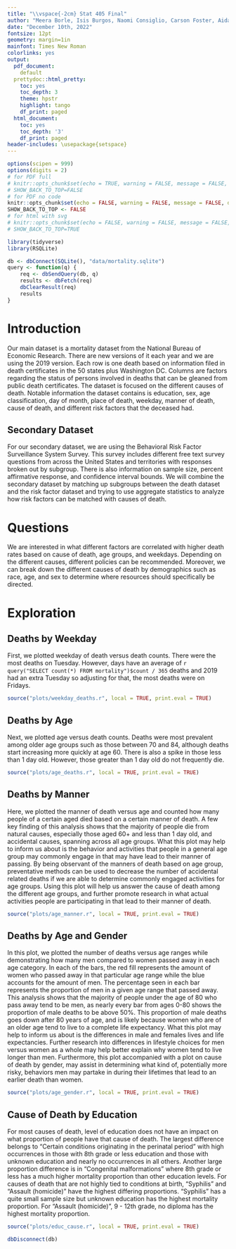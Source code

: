 ```yaml
---
title: "\\vspace{-2cm} Stat 405 Final"
author: "Meera Borle, Isis Burgos, Naomi Consiglio, Carson Foster, Aidan Gerber"
date: "December 10th, 2022"
fontsize: 12pt
geometry: margin=1in
mainfont: Times New Roman
colorlinks: yes
output:
  pdf_document:
    default
  prettydoc::html_pretty:
    toc: yes
    toc_depth: 3
    theme: hpstr
    highlight: tango
    df_print: paged
  html_document:
    toc: yes
    toc_depth: '3'
    df_print: paged
header-includes: \usepackage{setspace}
---
```

\doublespacing
```r
options(scipen = 999)
options(digits = 2)
# for PDF full
# knitr::opts_chunk$set(echo = TRUE, warning = FALSE, message = FALSE, dev = 'png')
# SHOW_BACK_TO_TOP=FALSE
# for PDF no code
knitr::opts_chunk$set(echo = FALSE, warning = FALSE, message = FALSE, dev = "png", results = "hide", out.width = "100%", fig.align = "center", dpi = 300)
SHOW_BACK_TO_TOP <- FALSE
# for html with svg
# knitr::opts_chunk$set(echo = FALSE, warning = FALSE, message = FALSE, dev = 'svglite', out.width="100%")
# SHOW_BACK_TO_TOP=TRUE
```

```r
library(tidyverse)
library(RSQLite)
```

```r
db <- dbConnect(SQLite(), "data/mortality.sqlite")
query <- function(q) {
    req <- dbSendQuery(db, q)
    results <- dbFetch(req)
    dbClearResult(req)
    results
}
```
# Introduction
Our main dataset is a mortality dataset from the National Bureau of Economic Research. There are new versions of it each year and we are using the 2019 version. Each row is one death based on information filed in death certificates in the 50 states plus Washington DC. Columns are factors regarding the status of persons involved in deaths that can be gleaned from public death certificates. The dataset is focused on the different causes of death. Notable information the dataset contains is education, sex, age classification, day of month, place of death, weekday, manner of death, cause of death, and different risk factors that the deceased had.

## Secondary Dataset
For our secondary dataset, we are using the Behavioral Risk Factor Surveillance System Survey. This survey includes different free text survey questions from across the United States and territories with responses broken out by subgroup. There is also information on sample size, percent affirmative response, and confidence interval bounds. We will combine the secondary dataset by matching up subgroups between the death dataset and the risk factor dataset and trying to use aggregate statistics to analyze how risk factors can be matched with causes of death.

# Questions
We are interested in what different factors are correlated with higher death rates based on cause of death, age groups, and weekdays. Depending on the different causes, different policies can be recommended. Moreover, we can break down the different causes of death by demographics such as race, age, and sex to determine where resources should specifically be directed. 

# Exploration
## Deaths by Weekday
First, we plotted weekday of death versus death counts. There were the most deaths on Tuesday. However, days have an average of `r query("SELECT count(*) FROM mortality")$count / 365` deaths and 2019 had an extra Tuesday so adjusting for that, the most deaths were on Fridays.

```r
source("plots/weekday_deaths.r", local = TRUE, print.eval = TRUE)
```

## Deaths by Age
Next, we plotted age versus death counts. Deaths were most prevalent among older age groups such as those between 70 and 84, although deaths start increasing more quickly at age 60. There is also a spike in those less than 1 day old. However, those greater than 1 day old do not frequently die.

```r
source("plots/age_deaths.r", local = TRUE, print.eval = TRUE)
```

## Deaths by Manner
Here, we plotted the manner of death versus age and counted how many people of a certain aged died based on a certain manner of death. A few key finding of this analysis shows that the majority of people die from natural causes, especially those aged 60+ and less than 1 day old, and accidental causes, spanning across all age groups. What this plot may help to inform us about is the behavior and activities that people in a general age group may commonly engage in that may have lead to their manner of passing. By being observant of the manners of death based on age group, preventative methods can be used to decrease the number of accidental related deaths if we are able to determine commonly engaged activities for age groups. Using this plot will help us answer the cause of death among the different age groups, and further promote research in what actual activities people are participating in that lead to their manner of death.

```r
source("plots/age_manner.r", local = TRUE, print.eval = TRUE)
```

## Deaths by Age and Gender
In this plot, we plotted the number of deaths versus age ranges while demonstrating how many men compared to women passed away in each age category. In each of the bars, the red fill represents the amount of women who passed away in that particular age range while the blue accounts for the amount of men. The percentage seen in each bar represents the proportion of men in a given age range that passed away. This analysis shows that the majority of people under the age of 80 who pass away tend to be men, as nearly every bar from ages 0-80 shows the proportion of male deaths to be above 50%. This proportion of male deaths goes down after 80 years of age, and is likely because women who are of an older age tend to live to a complete life expectancy. What this plot may help to inform us about is the differences in male and females lives and life expectancies. Further research into differences in lifestyle choices for men versus women as a whole may help better explain why women tend to live longer than men. Furthermore, this plot accompanied with a plot on cause of death by gender, may assist in determining what kind of, potentially more risky, behaviors men may partake in during their lifetimes that lead to an earlier death than women.
```r
source("plots/age_gender.r", local = TRUE, print.eval = TRUE)
```

## Cause of Death by Education
For most causes of death, level of education does not have an impact on what proportion of people have that cause of death. The largest difference belongs to "Certain conditions originating in the perinatal period" with high occurrences in those with 8th grade or less education and those with unknown education and nearly no occurrences in all others. Another large proportion difference is in "Congenital malformations" where 8th grade or less has a much higher mortality proportion than other education levels. For causes of death that are not highly tied to conditions at birth, "Syphilis" and "Assault (homicide)" have the highest differing proportions. "Syphilis" has a quite small sample size but unknown education has the highest mortality proportion. For "Assault (homicide)", 9 - 12th grade, no diploma has the highest mortality proportion.
```r
source("plots/educ_cause.r", local = TRUE, print.eval = TRUE)
```

```r
dbDisconnect(db)
```